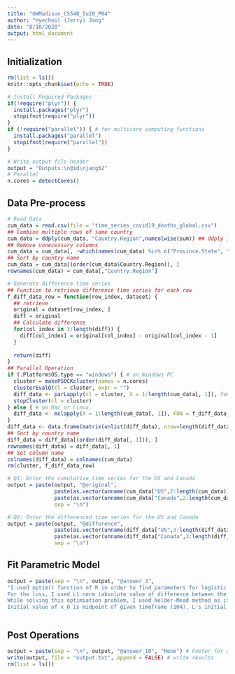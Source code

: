 ```yaml
---
title: "UWMadison_CS540_Su20_P04"
author: "Hyecheol (Jerry) Jang"
date: "8/18/2020"
output: html_document
---
```


## Initialization

```r
rm(list = ls())
knitr::opts_chunk$set(echo = TRUE)

# Install Required Packages
if(!require("plyr")) {
  install.packages("plyr")
  stopifnot(require("plyr"))
}
if (!require("parallel")) { # for multicore computing functions
  install.packages("parallel")
  stopifnot(require("parallel"))
}
```

```r
# Write output file header
output = "Outputs:\n@id\njang52"
# Parallel
n.cores = detectCores()
```


## Data Pre-process

```r
# Read Data
cum_data = read.csv(file = "time_series_covid19_deaths_global.csv")
## Combine multiple rows of same country
cum_data = ddply(cum_data, "Country.Region",numcolwise(sum)) ## ddply in plyr
## Remove unnecessary columns
cum_data = cum_data[, -which(names(cum_data) %in% c("Province.State", "Lat", "Long"))]
## Sort by country name
cum_data = cum_data[(order(cum_data$Country.Region)), ]
rownames(cum_data) = cum_data[,"Country.Region"]

# Generate difference time series
## Function to retrieve difference time series for each row
f_diff_data_row = function(row_index, dataset) {
  ## retrieve 
  original = dataset[row_index, ]
  diff = original
  ## Calculate difference
  for(col_index in 3:length(diff)) {
    diff[col_index] = original[col_index] - original[col_index - 1]
  }
  
  return(diff)
}
## Parallel Operation
if (.Platform$OS.type == "windows") { # on Windows PC
  cluster = makePSOCKcluster(names = n.cores)
  clusterEvalQ(cl = cluster, expr = "") 
  diff_data <- parLapply(cl = cluster, X = 1:length(cum_data[, 1]), fun = f_diff_data_row, dataset = cum_data)
  stopCluster(cl = cluster)
} else { # on Mac or Linux.
  diff_data <- mclapply(X = 1:length(cum_data[, 1]), FUN = f_diff_data_row, dataset = cum_data, mc.cores = n.cores)
}
diff_data <- data.frame(matrix(unlist(diff_data), nrow=length(diff_data), byrow=TRUE))
## Sort by country name
diff_data = diff_data[(order(diff_data[, 1])), ]
rownames(diff_data) = diff_data[, 1]
## Set column name
colnames(diff_data) = colnames(cum_data)
rm(cluster, f_diff_data_row)

# Q1: Enter the cumulative time series for the US and Canada
output = paste(output, "@original",
               paste(as.vector(unname(cum_data["US",2:length(cum_data)])), collapse = ","),
               paste(as.vector(unname(cum_data["Canada",2:length(cum_data)])), collapse = ","),
               sep = "\n")

# Q2: Enter the differenced time series for the US and Canada
output = paste(output, "@difference",
               paste(as.vector(unname(diff_data["US",3:length(diff_data)])), collapse = ","),
               paste(as.vector(unname(diff_data["Canada",3:length(diff_data)])), collapse = ","),
               sep = "\n")
```


## Fit Parametric Model

```r
output = paste(sep = "\n", output, "@answer_3",
"I used optim() function of R in order to find parameters for logistic function: https://en.wikipedia.org/wiki/Logistic_function.
For the loss, I used L1 norm (absolute value of difference between the real datapoint and the predicted point).
While solving this optimiation problem, I used Nelder-Mead method as it does not require derivatives.
Initial value of x_0 is midpoint of given timeframe (104), L's initial value is maximum value of data, and k's initial value is 1.")
```

```r

```


## Post Operations

```r
output = paste(sep = "\n", output, "@answer_10", "None") # Footer for output file
write(output, file = "output.txt", append = FALSE) # write results
rm(list = ls())
```


